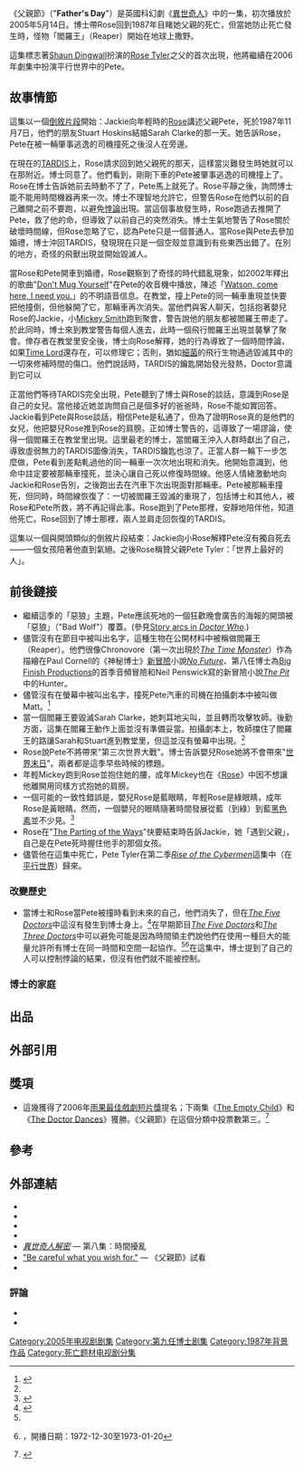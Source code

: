 {{noteTA|G1=TV}}
{{Original research|date=May 2008}}
{{Doctorwhobox|
|number = 163
|serial_name= 父親節
|image=[[File:Fathers_Day_(Doctor_Who).jpg|275px]]
|caption= 可怕的「閻羅王」出現。
|show=DW
|type=episode
|doctor=[[Christopher_Eccleston|Christopher Eccleston]] ([[第九任博士|第九任博士]])
|companion=[[Billie_Piper|Billie Piper]] ([[Rose_Tyler|Rose Tyler]])
|guests=
*[[Camille_Coduri|Camille Coduri]] – [[Jackie_Tyler|Jackie Tyler]]
*[[Shaun_Dingwall|Shaun Dingwall]] – [[Pete_Tyler|Pete Tyler]]
*[[Robert_Barton_(actor)|Robert Barton]] – Registrar
*[[Julia_Joyce|Julia Joyce]] – Young Rose
*[[Christopher_Llewellyn|Christopher Llewellyn]] – Stuart
*[[Frank_Rozelaar-Green|Frank Rozelaar-Green]] – Sonny
*[[Natalie_Jones|Natalie Jones]] – Sarah
*[[Eirlys_Bellin|Eirlys Bellin]] – Bev
*Rhian James – Suzie
*Casey Dyer – Young [[Mickey_Smith|Mickey]]
|writer=[[Paul_Cornell|Paul Cornell]]
|director=[[Joe_Ahearne|Joe Ahearne]]
|script_editor=[[Helen_Raynor|Helen Raynor]]
|producer=[[Phil_Collinson|Phil Collinson]]
|executive_producer=[[拉塞爾·T·戴維斯|拉塞爾·T·戴維斯]]<br />[[Julie_Gardner|Julie Gardner]]<br />[[Mal_Young|Mal Young]]
|production_code=1.8
|length=45 分鐘
|date=2005年5月14日
|preceding="[[第五帝國|人類帝國]]"
|following="[[The_Empty_Child|The Empty Child]]"
|series=[[異世奇人_(系列1)|系列1]]
|series_link=Series 1 (2005)
|}}
《父親節》（"'''Father's Day'''"）是英國科幻劇《[[異世奇人|異世奇人]]》中的一集，初次播放於2005年5月14日。博士帶Rose回到1987年目睹她父親的死亡，但當她防止死亡發生時，怪物「閻羅王」（Reaper）開始在地球上撒野。

這集標志著[[Shaun_Dingwall|Shaun Dingwall]]扮演的[[罗斯_(神秘博士)|Rose Tyler]]之父的首次出現，他將繼續在2006年劇集中扮演平行世界中的Pete。

== 故事情節 ==

這集以一個[[倒敘片段|倒敘片段]]開始：Jackie向年輕時的[[罗斯_(神秘博士)|Rose]]講述父親Pete，死於1987年11月7日，他們的朋友Stuart Hoskins結婚Sarah Clarke的那一天。她告訴Rose，Pete在被一輛肇事逃逸的司機撞死之後沒人在旁邊。

在現在的[[TARDIS|TARDIS]]上，Rose請求回到她父親死的那天，這樣當災難發生時她就可以在那附近。博士同意了。他們看到，剛剛下車的Pete被肇事逃逸的司機撞上了。Rose在博士告訴她前去時動不了了，Pete馬上就死了。Rose平靜之後，詢問博士能不能用時間機器再來一次。博士不理智地允許它，但警告Rose在他們以前的自己離開之前不要跑，以避免[[悖論|悖論]]出現。當這個事故發生時，Rose跑過去推開了Pete，救了他的命，但導致了以前自己的突然消失。博士生氣地警告了Rose關於破壞時間線，但Rose忽略了它，認為Pete只是一個普通人。當Rose與Pete去參加婚禮，博士沖回TARDIS，發現現在只是一個空殼並意識到有些東西出錯了。在別的地方，奇怪的飛獸出現並開始毀滅人。

當Rose和Pete開車到婚禮，Rose觀察到了奇怪的時代錯亂現象，如2002年釋出的歌曲"[[Don't_Mug_Yourself|Don't Mug Yourself]]"在Pete的收音機中播放，陳述「[[亞歷山大·格拉漢姆·貝爾#The_race_to_the_patent_office|Watson, come here, I need you.]]」的不明語音信息。在教堂，撞上Pete的同一輛車重現並快要把他撞倒，但他躲開了它，那輛車再次消失。當他們與客人聊天，包括抱著嬰兒Rose的Jackie，小[[Mickey_Smith|Mickey Smith]]跑到聚會，警告說他的朋友都被閻羅王帶走了。於此同時，博士來到教堂警告每個人進去，此時一個飛行閻羅王出現並襲擊了聚會。倖存者在教堂里安全後，博士向Rose解釋，她的行為導致了一個時間悖論，如果[[Time_Lord|Time Lord]]還存在，可以修理它；否則，猶如[[細菌|細菌]]的飛行生物通過毀滅其中的一切來修補時間的傷口。他們說話時，TARDIS的鑰匙開始發光發熱，Doctor意識到它可以

正當他們等待TARDIS完全出現，Pete聽到了博士與Rose的談話，意識到Rose是自己的女兒。當他接近她並詢問自己是個多好的爸爸時，Rose不能如實回答。Jackie看到Pete與Rose談話，相信Pete是私通了，但為了證明Rose真的是他們的女兒，他把嬰兒Rose推到Rose的肩膀。正如博士警告的，這導致了一場謬論，使得一個閻羅王在教堂里出現。這里最老的博士，當閻羅王沖入人群時獻出了自己，導致虛弱無力的TARDIS圖像消失，TARDIS鑰匙也涼了。正當人群一輪下一步怎麼做，Pete看到差點軋過他的同一輛車一次次地出現和消失。他開始意識到，他命中註定要被那輛車撞死，並決心讓自己死以修復時間線。他感人情緒激動地向Jackie和Rose告別，之後跑出去在汽車下次出現面對那輛車。Pete被那輛車撞死，但同時，時間線恢復了：一切被閻羅王毀滅的重現了，包括博士和其他人，被Rose和Pete所救，將不再記得此事。Rose跑到了Pete那裡，安靜地陪伴他，知道他死亡。Rose回到了博士那裡，兩人並肩走回恢復的TARDIS。

這集以一個與開頭類似的倒敘片段結束：Jackie向小Rose解釋Pete沒有獨自死去——一個女孩陪著他直到氣絕。之後Rose稱贊父親Pete Tyler：「世界上最好的人」。

== 前後鏈接 ==
*繼續這季的「惡狼」主題，Pete應該死地的一個狂歡晚會廣告的海報的開頭被「惡狼」（"Bad Wolf"）覆蓋。(參見[[Story_arcs_in_Doctor_Who#Bad_Wolf|Story arcs in ''Doctor Who'']].)
*儘管沒有在節目中被叫出名字，這種生物在公開材料中被稱做閻羅王（Reaper）。他們很像Chronovore（第一次出現於''[[The_Time_Monster|The Time Monster]]''）作為描繪在Paul Cornell的《神秘博士》[[Virgin_New_Adventures|新冒險]]小說''[[No_Future|No Future]]''、第八任博士為[[Big_Finish_Productions|Big Finish Productions]]的首季音頻冒險和Neil Penswick寫的新冒險小說''[[The_Pit_(Doctor_Who)|The Pit]]''中的Hunter。
*儘管沒有在螢幕中被叫出名字，撞死Pete汽車的司機在拍攝劇本中被叫做Matt。<ref name="shooting">{{Cite book|last = Cornell |first = Paul |authorlink = Paul Cornell |title = Doctor Who: The Shooting Scripts | publisher = [[BBC_Books|BBC Books]] |year=2005 |isbn=0-563-48641-4 }}</ref>
*當一個閻羅王要毀滅Sarah Clarke，她刺耳地尖叫，並且轉而攻擊牧師。後勤方面，這集在閻羅王動作上面並沒有準備妥當。拍攝劇本上，牧師擋住了閻羅王的路讓Sarah和Stuart進到教堂里，但這並沒有螢幕中出現。<ref name="shooting" />
*Rose說Pete不將帶來"第三次世界大戰"。博士告訴嬰兒Rose她將不會帶來"[[The_End_of_the_World_(Doctor_Who)|世界末日]]"。兩者都是這季早些時候的標題。
*年輕Mickey跑到Rose並抱住她的腰，成年Mickey也在《[[罗斯_(神秘博士)|Rose]]》中因不想讓他離開用同樣方式抱她的肩膀。
*一個可能的一致性錯誤是，嬰兒Rose是藍眼睛，年輕Rose是綠眼睛，成年Rose是黃眼睛。然而，一個嬰兒的眼睛隨著時間發展從藍（到綠）到藍[[黑色素|黑色素]]並不少見。<ref>{{cite web |url=http://vision.about.com/od/childrenvision/f/eyecolorchange.htm |title=存档副本 |accessdate=2011-01-31 |deadurl=yes |archiveurl=https://web.archive.org/web/20070519095819/http://vision.about.com/od/childrenvision/f/eyecolorchange.htm |archivedate=2007-05-19 }}</ref>
*Rose在"[[The_Parting_of_the_Ways|The Parting of the Ways]]"快要結束時告訴Jackie，她「遇到父親」，自己是在Pete死時握住他手的那個女孩。
*儘管他在這集中死亡，Pete Tyler在第二季''[[Rise_of_the_Cybermen|Rise of the Cybermen]]''這集中（在[[平行世界|平行世界]]）歸來。

=== 改變歷史 ===
*當博士和Rose當Pete被撞時看到未來的自己，他們消失了，但在''[[The_Five_Doctors|The Five Doctors]]''中這沒有發生到博士身上。<ref name="five-docs">{{cite serial | title = [[The_Five_Doctors|The Five Doctors]] | series = [[Doctor_Who|Doctor Who]] | credits = Writer [[Terrance_Dicks|Terrance Dicks]], Directors [[Peter_Moffatt|Peter Moffatt]], [[John_Nathan-Turner|John Nathan-Turner]] (uncredited), Producer John Nathan-Turner | network = [[BBC|BBC]] | station = [[BBC_One|BBC1]] | city = London | airdate = 1983-11-23}}</ref>在早期節目''[[The_Five_Doctors|The Five Doctors]]''和''[[The_Three_Doctors_(Doctor_Who)|The Three Doctors]]''中可以避免可能是因為時間領主們說他們在使用一種巨大的能量允許所有博士在同一時間和空間一起協作。<ref name="five-docs" /><ref>{{cite serial | title = [[The_Three_Doctors_(Doctor_Who)|The Three Doctors]] | series = [[Doctor_Who|Doctor Who]] | credits = Writers [[Bob_Baker|Bob Baker]], [[Dave_Martin_(screenwriter)|Dave Martin]], Director [[Lennie_Mayne|Lennie Mayne]], Producer [[Barry_Letts|Barry Letts]] | network = [[BBC|BBC]] | station = [[BBC_One|BBC1]] | city = London }}，開播日期：1972-12-30至1973-01-20</ref>在這集中，博士提到了自己的人可以控制悖論的結果，但沒有他們就不能被控制。

=== 博士的家庭 ===

== 出品 ==
==外部引用==
== 獎項 ==
* 這幾獲得了2006年[[雨果最佳戲劇短片獎|雨果最佳戲劇短片獎]]提名；下兩集《[[The_Empty_Child|The Empty Child]]》和《[[The_Doctor_Dances|The Doctor Dances]]》獲勝。《父親節》在這個分類中投票數第三。<ref>{{Cite web
 |url=http://cluebytwelve.net/Hugos2006/07_Dramatic_Short.htm 
 |title=Best Dramatic Presentation, Short Form 
 |work=2006 Hugo Award & Campbell Award Winners 
 |accessdate=2006-08-28 
 |date=2006-08-26 
 |deadurl=yes 
 |archiveurl=https://web.archive.org/web/20070628003603/http://cluebytwelve.net/Hugos2006/07_Dramatic_Short.htm 
 |archivedate=2007-06-28 
}}</ref>

== 參考 ==
{{Reflist}}

== 外部連結 ==
{{Wikiquote|en:Ninth Doctor}}
{{TardisIndexFile|Father's Day}}
*{{BBCDWnew|year=2005|id=fathersday|title=Father's Day}}
*{{Brief| id=2005h | title=Father's Day|quotes=y}}
*{{Doctor Who RG| id=who_tv07 | title=Father's Day|quotes=y}}
*{{OG|2006-08|Father's Day|quotes=y}}
*''[http://www.bbc.co.uk/mediaselector/check/doctorwho/ram/confidential8?size=16x9&bgc=CC0000&nbram=1&bbram=1&nbwm=1&bbwm=1 異世奇人解密] {{Wayback|url=http://www.bbc.co.uk/mediaselector/check/doctorwho/ram/confidential8?size=16x9&bgc=CC0000&nbram=1&bbram=1&nbwm=1&bbwm=1 |date=20090225180915 }}'' — 第八集：時間擾亂
*[http://www.bbc.co.uk/mediaselector/check/doctorwho/ram/ep8trail?size=16x9&bgc=CC0000&nbram=1&bbram=1 "Be careful what you wish for."] {{Wayback|url=http://www.bbc.co.uk/mediaselector/check/doctorwho/ram/ep8trail?size=16x9&bgc=CC0000&nbram=1&bbram=1 |date=20081216035559 }} — 《父親節》試看
*{{IMDB episode|0562989|父親節}}

=== 評論 ===
*{{OG review| id=2005-08 | title=Father's Day|quotes=y}}
*{{DWRG| id=fathersday | title=Father's Day|quotes=y}}

{{Doctor Who (series 1)}}

[[Category:2005年电视剧剧集|Category:2005年电视剧剧集]]
[[Category:第九任博士剧集|Category:第九任博士剧集]]
[[Category:1987年背景作品|Category:1987年背景作品]]
[[Category:死亡题材电视剧分集|Category:死亡题材电视剧分集]]